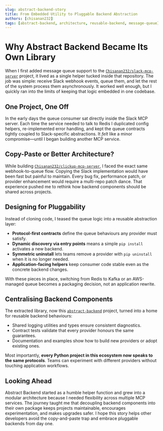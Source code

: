 ```yaml
---
slug: abstract-backend-story
title: From Embedded Utility to Pluggable Backend Abstraction
authors: [chisanan232]
tags: [abstract-backend, architecture, reusable-backend, message-queue]
---
```


# Why Abstract Backend Became Its Own Library

When I first added message queue support to the [`Chisanan232/slack-mcp-server`](https://github.com/Chisanan232/slack-mcp-server) project, it lived as a single helper tucked inside that repository. The job was simple: receive Slack webhook events, queue them, and let the rest of the system process them asynchronously. It worked well enough, but I quickly ran into the limits of keeping that logic embedded in one codebase.

<!-- truncate -->

## One Project, One Off

In the early days the queue consumer sat directly inside the Slack MCP server. Each time the service needed to talk to Redis I duplicated config helpers, re-implemented error handling, and kept the queue contracts tightly coupled to Slack-specific abstractions. It _felt_ like a minor compromise—until I began building another MCP service.

## Copy-Paste or Better Architecture?

While building [`Chisanan232/clickup-mcp-server`](https://github.com/Chisanan232/clickup-mcp-server), I faced the exact same webhook-to-queue flow. Copying the Slack implementation would have been fast but painful to maintain. Every bug fix, performance patch, or provider enhancement would require a multi-repo patch dance. That experience pushed me to rethink how backend components should be shared across projects.

## Designing for Pluggability

Instead of cloning code, I teased the queue logic into a reusable abstraction layer:

- **Protocol-first contracts** define the queue behaviours any provider must satisfy.
- **Dynamic discovery via entry points** means a simple `pip install` activates a new backend.
- **Symmetric uninstall** lets teams remove a provider with `pip uninstall` when it is no longer needed.
- **Application-facing helpers** keep consumer code stable even as the concrete backend changes.

With these pieces in place, switching from Redis to Kafka or an AWS-managed queue becomes a packaging decision, not an application rewrite.

## Centralising Backend Components

The extracted library, now this [`abstract-backend`](https://github.com/Chisanan232/abstract-backend) project, turned into a home for reusable backend behaviours:

- Shared logging utilities and types ensure consistent diagnostics.
- Contract tests validate that every provider honours the same guarantees.
- Documentation and examples show how to build new providers or adopt existing ones.

Most importantly, **every Python project in this ecosystem now speaks to the same protocols**. Teams can experiment with different providers without touching application workflows.

## Looking Ahead

Abstract Backend started as a humble helper function and grew into a modular architecture because I needed flexibility across multiple MCP services. The journey taught me that decoupling backend components into their own package keeps projects maintainable, encourages experimentation, and makes upgrades safer. I hope this story helps other developers avoid the copy-and-paste trap and embrace pluggable backends from day one.
